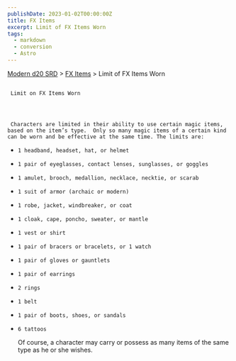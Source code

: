 ```yaml
---
publishDate: 2023-01-02T00:00:00Z
title: FX Items
excerpt: Limit of FX Items Worn
tags:
  - markdown
  - conversion
  - Astro
---
```


[Modern d20 SRD](/#modernD20) > [FX Items](modern-d20-srd-fx-items-index) > Limit of FX Items Worn

##

     Limit on FX Items Worn




     Characters are limited in their ability to use certain magic items, based on the item’s type.  Only so many magic items of a certain kind can be worn and be effective at the same time. The limits are:

-     1 headband, headset, hat, or helmet
-     1 pair of eyeglasses, contact lenses, sunglasses, or goggles
-     1 amulet, brooch, medallion, necklace, necktie, or scarab
-     1 suit of armor (archaic or modern)
-     1 robe, jacket, windbreaker, or coat
-     1 cloak, cape, poncho, sweater, or mantle
-     1 vest or shirt
-     1 pair of bracers or bracelets, or 1 watch
-     1 pair of gloves or gauntlets
-     1 pair of earrings
-     2 rings
-     1 belt
-     1 pair of boots, shoes, or sandals
-     6 tattoos

  Of course, a character may carry or possess as many items of the same type as he or she wishes.
